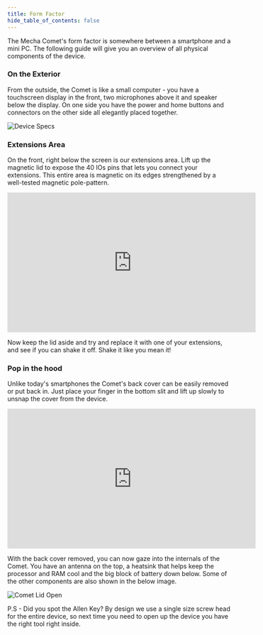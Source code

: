 ```yaml
---
title: Form Factor
hide_table_of_contents: false
---
```



The Mecha Comet's form factor is somewhere between a smartphone and a mini PC. The following guide will give you an overview of all physical components of the device.

### On the Exterior
From the outside, the Comet is like a small computer - you have a touchscreen display in the front, two microphones above it and speaker below the display. On one side you have the power and home buttons and connectors on the other side all elegantly placed together.

![Device Specs](/assets/comet/getting-started/comet-specs.svg)

### Extensions Area
On the front, right below the screen is our extensions area. Lift up the magnetic lid to expose the 40 IOs pins that lets you connect your extensions. This entire area is magnetic on its edges strengthened by a well-tested magnetic pole-pattern. 

<iframe
  width="560"
  height="315"
  src="https://web-assets.mecha.so/developers-v1/launcher/comet-extension.mp4"
  title="Mecha Comet Camera"
  frameBorder="0"
  allow="accelerometer; autoplay; clipboard-write; encrypted-media; gyroscope; picture-in-picture"
  allowFullScreen
></iframe> 

Now keep the lid aside and try and replace it with one of your extensions, and see if you can shake it off. Shake it like you mean it!

### Pop in the hood
Unlike today's smartphones the Comet's back cover can be easily removed or put back in. Just place your finger in the bottom slit and lift up slowly to unsnap the cover from the device.

<iframe
  width="560"
  height="315"
  src="https://web-assets.mecha.so/developers-v1/launcher/comet-back-lid.mp4"
  title="Mecha Comet Camera"
  frameBorder="0"
  allow="accelerometer; autoplay; clipboard-write; encrypted-media; gyroscope; picture-in-picture"
  allowFullScreen
></iframe> 

With the back cover removed, you can now gaze into the internals of the Comet. You have an antenna on the top, a heatsink that helps keep the processor and RAM cool and the big block of battery down below. Some of the other components are also shown in the below image.

![Comet Lid Open](/assets/comet/getting-started/comet-back-open.jpg)

P.S - Did you spot the Allen Key? By design we use a single size screw head for the entire device, so next time you need to open up the device you have the right tool right inside.

